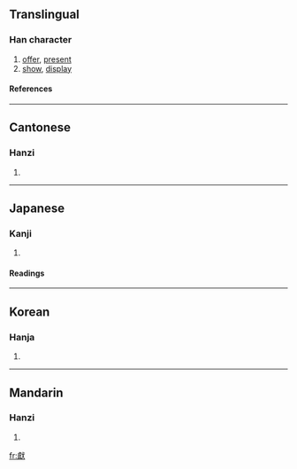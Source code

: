 {{see|献}}

==Translingual==
===Han character===
{{Han char|rn=94|rad=犬|as=16|sn=19|four=2323<sub>4</sub>|canj=卜月戈大 (YBIK)}}
# [[offer]], [[present]]
# [[show]], [[display]]
====References====
{{Han ref|kx=0721.090|dkj=20783|dj=1133.060|hdz=21376.090|uh=737B|ud=29563|bh=C46D|bd=50285}}

----
==Cantonese==
===Hanzi===
{{yue-hanzi|jyut=|y=hin3}}
# {{defn|Cantonese}}

----
==Japanese==
===Kanji===
{{ja-kanji|grade=|rs=犬16}}
# {{defn|Japanese}} 
====Readings====
{{ja-readings|on=[[けん]] (ken), [[こん]] (kon)|kun=[[たてまつる]] (tatematsuru)}}

----
==Korean==
===Hanja===
{{ko-hanja|hangeul=[[헌]], [[사]]|eumhun=|rv=heon, sa|mr=hŏn, sa|y=hen, sa}}
# {{defn|Korean}}

----
==Mandarin==
===Hanzi===
{{cmn-hanzi|sim=献|pin=[[suō]] ([[suo1]]), [[xī]] ([[xi1]]), [[xiàn]] ([[xian4]])|wg=so<sup>1</sup>, hsi<sup>1</sup>, hsien<sup>4</sup>}}
# {{defn|Mandarin}}

[[fr:獻]]